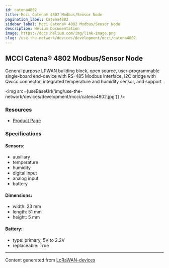 ```yaml
---
id: catena4802
title: Mcci Catena® 4802 Modbus/Sensor Node
pagination_label: Catena4802
sidebar_label: Mcci Catena® 4802 Modbus/Sensor Node
description: Helium Documentation
image: https://docs.helium.com/img/link-image.png
slug: /use-the-network/devices/development/mcci/catena4802
---
```



## MCCI Catena® 4802 Modbus/Sensor Node

General purpose LPWAN building block, open source, user-programmable single-board end-device with
RS-485 Modbus interface, I2C bridge with Qwicc connector, integrated temperature and humidity
sensor, and support

<img src={useBaseUrl('img/use-the-network/devices/development/mcci/catena4802.jpg')} />

### Resources

- [Product Page](https://mcci.io/buy-catena4802)

### Specifications

#### Sensors:

- auxiliary
- temperature
- humidity
- digital input
- analog input
- battery

#### Dimensions:

- width: 23 mm
- length: 51 mm
- height: 5 mm

#### Battery:

- type: primary, 5V to 2.2V
- replaceable: True

---

Content generated from [LoRaWAN-devices](https://github.com/TheThingsNetwork/lorawan-devices)
